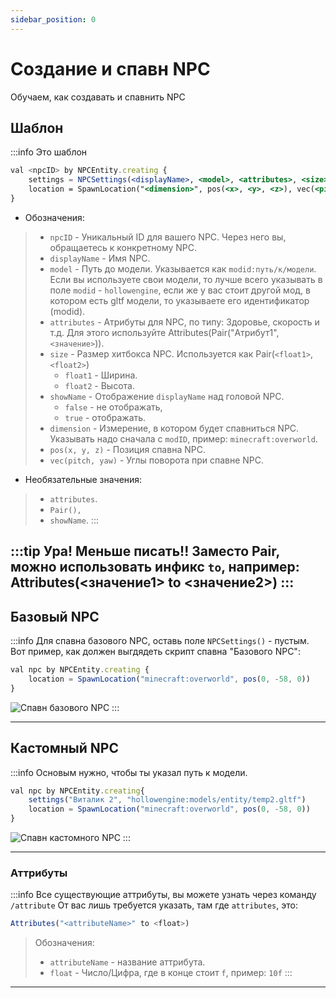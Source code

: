 ```yaml
---
sidebar_position: 0
---
```


# Создание и спавн NPC
Обучаем, как создавать и спавнить NPC
## Шаблон

:::info Это шаблон

```jsx
val <npcID> by NPCEntity.creating {
    settings = NPCSettings(<displayName>, <model>, <attributes>, <size>, <showName>)
    location = SpawnLocation("<dimension>", pos(<x>, <y>, <z>), vec(<pitch>, <yaw>))
}
```

- Обозначения:
> - `npcID` - Уникальный ID для вашего NPC. Через него вы, обращаетесь к конкретному NPC. 
> - `displayName` - Имя NPC.
> - `model` - Путь до модели. Указывается как `modid:путь/к/модели`. Если вы используете свои модели, то лучше всего указывать в поле `modid` - `hollowengine`, если же у вас стоит другой мод, в котором есть gltf модели, то указываете его идентификатор (modid). 
> - `attributes` - Атрибуты для NPC, по типу: Здоровье, скорость и т.д. Для этого используйте Attributes(Pair("Атрибут1", `<значение>`)). 
> - `size` - Размер хитбокса NPC. Используется как Pair(`<float1>`, `<float2>`)
>   - `float1` - Ширина. 
>   - `float2` - Высота. 
> - `showName` - Отображение `displayName` над головой NPC. 
>   - `false` - не отображать, 
>   - `true` - отображать. 
> - `dimension` - Измерение, в котором будет спавниться NPC. Указывать надо сначала с `modID`, пример: `minecraft:overworld`. 
> - `pos(x, y, z)` - Позиция спавна NPC. 
> - `vec(pitch, yaw)` - Углы поворота при спавне NPC. 

- Необязательные значения:
> - `attributes`. 
> - `Pair(),` 
> - `showName`.
:::

:::tip Ура! Меньше писать!!
Заместо Pair, можно использовать инфикс `to`, например: Attributes(<значение1> to <значение2>)
:::
---

## Базовый NPC

:::info Для спавна базового NPC, оставь поле `NPCSettings()` - пустым.
Вот пример, как должен выгдядеть скрипт спавна "Базового NPC":
```jsx
val npc by NPCEntity.creating {
    location = SpawnLocation("minecraft:overworld", pos(0, -58, 0))
}
```
![Спавн базового NPC](../../.resourses/spawn-basic-npc.gif)
:::

---

## Кастомный NPC

:::info Основым нужно, чтобы ты указал путь к модели.
```jsx
val npc by NPCEntity.creating{
    settings("Виталик 2", "hollowengine:models/entity/temp2.gltf")
    location = SpawnLocation("minecraft:overworld", pos(0, -58, 0))
}
```
![Спавн кастомного NPC](../../.resourses/spawn-custom-npc.gif)
:::

---

### Аттрибуты

:::info Все существующие аттрибуты, вы можете узнать через команду `/attribute`
От вас лишь требуется указать, там где `attributes`, это:
```jsx
Attributes("<attributeName>" to <float>)
```
> Обозначения:
> - `attributeName` - название аттрибута.
> - `float` - Число/Цифра, где в конце стоит `f`, пример: `10f`
:::

---
